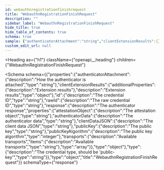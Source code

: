 ```yaml
---
id: webauthnregistrationfinishrequest
title: "WebauthnRegistrationFinishRequest"
description: ""
sidebar_label: "WebauthnRegistrationFinishRequest"
hide_title: true
hide_table_of_contents: true
schema: true
sample: {"authenticatorAttachment":"string","clientExtensionResults":{},"id":"string","rawId":"string","response":{"attestationObject":"string","authenticatorData":"string","clientDataJSON":"string","publicKey":"string","publicKeyAlgorithm":0,"transports":["string"]},"type":"string"}
custom_edit_url: null
---
```



<Heading
  as={"h1"}
  className={"openapi__heading"}
  children={"WebauthnRegistrationFinishRequest"}
>
</Heading>





<Schema
  schema={{"properties":{"authenticatorAttachment":{"description":"How the authenticator is attached","type":"string"},"clientExtensionResults":{"additionalProperties":{"description":"Extension results"},"description":"Extension results","type":"object"},"id":{"description":"The credential ID","type":"string"},"rawId":{"description":"The raw credential ID","type":"string"},"response":{"description":"The authenticator response","properties":{"attestationObject":{"description":"The attestation object","type":"string"},"authenticatorData":{"description":"The authenticator data","type":"string"},"clientDataJSON":{"description":"The client data JSON","type":"string"},"publicKey":{"description":"The public key","type":"string"},"publicKeyAlgorithm":{"description":"The public key algorithm","type":"integer"},"transports":{"description":"Available transports","items":{"description":"Available transports","type":"string"},"type":"array"}},"type":"object"},"type":{"description":"The credential type, should be 'public-key'","type":"string"}},"type":"object","title":"WebauthnRegistrationFinishRequest"}}
  schemaType={"response"}
>

</Schema>
